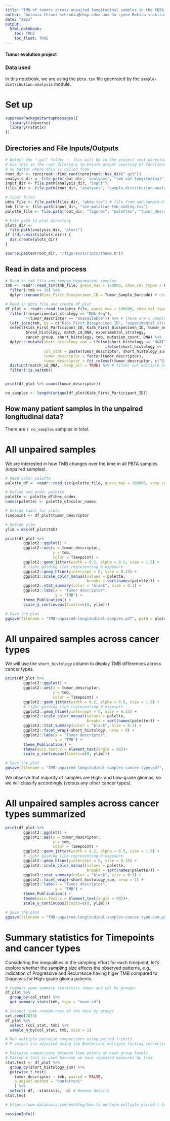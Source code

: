 ```yaml
---
title: "TMB of tumors across unpaired longitudinal samples in the PBTA Cohort"
author: 'Antonia Chroni <chronia@chop.edu> and Jo Lynne Rokita <rokita@chop.edu> for D3B'
date: "2023"
output:
  html_notebook:
    toc: TRUE
    toc_float: TRUE
---
```


#### Tumor evolution project 

### Data used 
In this notebook, we are using the `pbta.tsv` file geenrated by the `sample-distribution-analysis` module.

# Set up
```r
suppressPackageStartupMessages({
  library(tidyverse)
  library(rstatix)
})
```

## Directories and File Inputs/Outputs
```r
# Detect the ".git" folder -- this will be in the project root directory
# Use this as the root directory to ensure proper sourcing of functions 
# no matter where this is called from
root_dir <- rprojroot::find_root(rprojroot::has_dir(".git"))
analysis_dir <- file.path(root_dir, "analyses", "tmb-vaf-longitudinal")
input_dir <- file.path(analysis_dir, "input")
files_dir <- file.path(root_dir, "analyses", "sample-distribution-analysis", "results")

# Input files
pbta_file <- file.path(files_dir, "pbta.tsv") # file from add-sample-distribution module
tmb_file <- file.path(input_dir, "snv-mutation-tmb-coding.tsv")
palette_file <- file.path(root_dir, "figures", "palettes", "tumor_descriptor_color_palette.tsv")

# File path to plot directory
plots_dir <-
  file.path(analysis_dir, "plots")
if (!dir.exists(plots_dir)) {
  dir.create(plots_dir)
}

source(paste0(root_dir, "/figures/scripts/theme.R"))
```

## Read in data and process
```r
# Read in tmb file and remove hypermutant samples
tmb <- readr::read_tsv(tmb_file, guess_max = 100000, show_col_types = FALSE) %>%
  filter(!tmb >= 10) %>% 
  dplyr::rename(Kids_First_Biospecimen_ID = Tumor_Sample_Barcode) # change name of the biospecimen to match the one from the histologies files

# Read in pbta file and create df_plot
df_plot <- readr::read_tsv(pbta_file, guess_max = 100000, show_col_types = FALSE) %>%
  filter(!(experimental_strategy == "RNA-Seq"),
         !(tumor_descriptor == "Unavailable")) %>% # these are 2 samples
  left_join(tmb, by = c("Kids_First_Biospecimen_ID", "experimental_strategy")) %>%
  select(Kids_First_Participant_ID, Kids_First_Biospecimen_ID, tumor_descriptor,
         broad_histology, match_id_DNA, experimental_strategy, 
         cancer_group, short_histology, tmb, mutation_count, DNA) %>%
  dplyr:::mutate(short_histology_sum = ifelse(short_histology == "HGAT", "HGG",
                                            ifelse(short_histology == "LGAT", "LGG", "Other")),
                 col_stat = paste(tumor_descriptor, short_histology_sum, sep = "_"),
                 tumor_descriptor = factor(tumor_descriptor),
                 tumor_descriptor = fct_relevel(tumor_descriptor, c("Diagnosis", "Progressive", "Recurrence", "Deceased", "Second Malignancy", "Unavailable"))) %>% 
  distinct(match_id_DNA, .keep_all = TRUE) %>% # filter out multiple bs_id per genomic assay (WGS/WXS)
  filter(!is.na(tmb)) 


print(df_plot %>% count(tumor_descriptor))

no_samples <- length(unique(df_plot$Kids_First_Participant_ID))
``` 


## How many patient samples in the unpaired longitudinal data?
There are `r no_samples` samples in total.

# All unpaired samples
We are interested in how TMB changes over the time in all PBTA samples (unpaired samples).

```r
# Read color palette
palette_df <- readr::read_tsv(palette_file, guess_max = 100000, show_col_types = FALSE)

# Define and order palette
palette <- palette_df$hex_codes
names(palette) <- palette_df$color_names

# Define label for plots
Timepoint <- df_plot$tumor_descriptor

# Define ylim
ylim = max(df_plot$tmb)
```

```r
print(df_plot %>% 
        ggplot2::ggplot() + 
        ggplot2::aes(x = tumor_descriptor, 
                     y = tmb,
                     color = Timepoint) + 
        ggplot2::geom_jitter(width = 0.2, alpha = 0.5, size = 1.5) + 
        # light guiding line representing 0 exposure
        ggplot2::geom_hline(yintercept = 0, size = 0.15) + 
        ggplot2::scale_color_manual(values = palette, 
                                    breaks = sort(names(palette))) +
        ggplot2::stat_summary(color = "black", size = 0.3) + 
        ggplot2::labs(x = "Tumor descriptor",
                      y = "TMB") +
        theme_Publication() +
        scale_y_continuous(limits=c(0, ylim)))

# Save the plot
ggsave(filename = "TMB-unpaired-longitudinal-samples.pdf", path = plots_dir, width = 10, height = 5, device = "pdf", useDingbats = FALSE)
```


# All unpaired samples across cancer types
We will use the `short_histology` column to display TMB differences across cancer types.

```r
print(df_plot %>%
        ggplot2::ggplot() + 
        ggplot2::aes(x = tumor_descriptor, 
                     y = tmb,
                     color = Timepoint) + 
        ggplot2::geom_jitter(width = 0.2, alpha = 0.5, size = 1.5) + 
        # light guiding line representing 0 exposure
        ggplot2::geom_hline(yintercept = 0, size = 0.15) + 
        ggplot2::scale_color_manual(values = palette, 
                                    breaks = sort(names(palette))) +
        ggplot2::stat_summary(color = "black", size = 0.3) + 
        ggplot2::facet_wrap(~short_histology, nrow = 8) +
        ggplot2::labs(x = "Tumor descriptor",
                      y = "TMB") +
        theme_Publication() + 
        theme(axis.text.x = element_text(angle = 90))+
        scale_y_continuous(limits=c(0, ylim)))

# Save the plot
ggsave(filename = "TMB-unpaired-longitudinal-samples-cancer-type.pdf", path = plots_dir, width = 25, height = 20, device = "pdf", useDingbats = FALSE)
```

We observe that majority of samples are High- and Low-grade gliomas, so we will classify accordingly (versus any other cancer types).

# All unpaired samples across cancer types summarized

```r
print(df_plot %>% 
        ggplot2::ggplot() + 
        ggplot2::aes(x = tumor_descriptor, 
                     y = tmb,
                     color = Timepoint) + 
        ggplot2::geom_jitter(width = 0.2, alpha = 0.5, size = 1.5) + 
        # light guiding line representing 0 exposure
        ggplot2::geom_hline(yintercept = 0, size = 0.15) + 
        ggplot2::scale_color_manual(values = palette, 
                                    breaks = sort(names(palette))) +
        ggplot2::stat_summary(color = "black", size = 0.3) + 
        ggplot2::facet_wrap(~short_histology_sum, nrow = 1) +
        ggplot2::labs(x = "Tumor descriptor",
                      y = "TMB") +
        theme_Publication() + 
        theme(axis.text.x = element_text(angle = 90))+
        scale_y_continuous(limits=c(0, ylim)))

# Save the plot
ggsave(filename = "TMB-unpaired-longitudinal-samples-cancer-type-sum.pdf", path = plots_dir, width = 12, height = 6, device = "pdf", useDingbats = FALSE)
```

# Summary statistics for Timepoints and cancer types
Considering the inequalities in the sampling effort for each timepoint, let's explore whether the sampling size affects the observed patterns, e.g., indication of Progressive and Recurrence having higer TMB compared to Diagnosis for High-grade glioma patients.

```r
# Compute some summary statistics (mean and sd) by groups:
df_plot %>%
  group_by(col_stat) %>%
  get_summary_stats(tmb, type = "mean_sd")

# Inspect some random rows of the data by groups
set.seed(2023)
df_plot %>% 
  select (col_stat, tmb) %>% 
  sample_n_by(col_stat, tmb, size = 1)

# Run multiple pairwise comparisons using paired t-tests
# P-values are adjusted using the Bonferroni multiple testing correction method.

# Pairwise comparisons between time points at each group levels
# Paired t-test is used because we have repeated measures by time
stat.test <- df_plot %>%
  group_by(short_histology_sum) %>%
  pairwise_t_test(
    tumor_descriptor ~ tmb, paired = FALSE, 
    p.adjust.method = "bonferroni"
    ) %>%
  select(-df, -statistic, -p) # Remove details
stat.test

# https://www.datanovia.com/en/blog/how-to-perform-multiple-paired-t-tests-in-r/


```

```r
sessionInfo()
```
